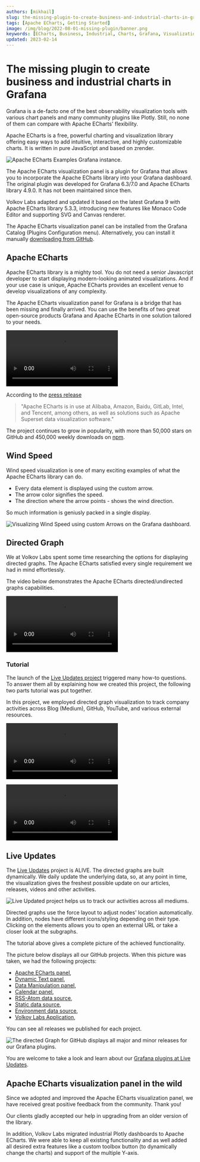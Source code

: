```yaml
---
authors: [mikhail]
slug: the-missing-plugin-to-create-business-and-industrial-charts-in-grafana-1d8f7304229f/
tags: [Apache ECharts, Getting Started]
image: /img/blog/2022-08-01-missing-plugin/banner.png
keywords: [ECharts, Business, Industrial, Charts, Grafana, Visualization]
updated: 2023-02-14
---
```



# The missing plugin to create business and industrial charts in Grafana

Grafana is a de-facto one of the best observability visualization tools with various chart panels and many community plugins like Plotly. Still, no none of them can compare with Apache ECharts' flexibility.

<!--truncate-->

Apache ECharts is a free, powerful charting and visualization library offering easy ways to add intuitive, interactive, and highly customizable charts. It is written in pure JavaScript and based on zrender.

<Image
  title="Apache ECharts Examples Grafana instance."
  src="https://github.com/VolkovLabs/volkovlabs-echarts-panel/raw/main/src/img/examples.png"
/>

The Apache ECharts visualization panel is a plugin for Grafana that allows you to incorporate the Apache ECharts library into your Grafana dashboard. The original plugin was developed for Grafana 6.3/7.0 and Apache ECharts library 4.9.0. It has not been maintained since then.

Volkov Labs adapted and updated it based on the latest Grafana 9 with Apache ECharts library 5.3.3, introducing new features like Monaco Code Editor and supporting SVG and Canvas renderer.

The Apache ECharts visualization panel can be installed from the Grafana Catalog (Plugins Configuration menu). Alternatively, you can install it manually [downloading from GitHub](https://github.com/volkovlabs/volkovlabs-echarts-panel).

## Apache ECharts

Apache ECharts library is a mighty tool. You do not need a senior Javascript developer to start displaying modern-looking animated visualizations. And if your use case is unique, Apache ECharts provides an excellent venue to develop visualizations of any complexity.

The Apache ECharts visualization panel for Grafana is a bridge that has been missing and finally arrived. You can use the benefits of two great open-source products Grafana and Apache ECharts in one solution tailored to your needs.

<Video
  src="https://www.youtube.com/embed/DxqCrBEmrQw"
  title="How to create modern dashboards in Grafana."
/>

According to the [press release](https://www.globenewswire.com/fr/news-release/2021/01/26/2164391/17401/en/The-Apache-Software-Foundation-Announces-Apache-ECharts-as-a-Top-Level-Project.html)

> "Apache ECharts is in use at Alibaba, Amazon, Baidu, GitLab, Intel, and Tencent, among others, as well as solutions such as Apache Superset data visualization software."

The project continues to grow in popularity, with more than 50,000 stars on GitHub and 450,000 weekly downloads on [npm](https://www.npmjs.com/package/echarts).

## Wind Speed

Wind speed visualization is one of many exciting examples of what the Apache ECharts library can do.

- Every data element is displayed using the custom arrow.
- The arrow color signifies the speed.
- The direction where the arrow points - shows the wind direction.

So much information is geniusly packed in a single display.

<Image
  title="Visualizing Wind Speed using custom Arrows on the Grafana dashboard."
  src="/img/blog/2022-08-01-missing-plugin/wind-speed.png"
/>

## Directed Graph

We at Volkov Labs spent some time researching the options for displaying directed graphs. The Apache ECharts satisfied every single requirement we had in mind effortlessly.

The video below demonstrates the Apache ECharts directed/undirected graphs capabilities.

<Video
  src="https://www.youtube.com/embed/BcW7iyTadWE"
  title="Can Apache ECharts render a directed graph?"
/>

### Tutorial

The launch of the [Live Updates project](https://live.volkovlabs.io/) triggered many how-to questions. To answer them all by explaining how we created this project, the following two parts tutorial was put together.

In this project, we employed directed graph visualization to track company activities across Blog (Medium), GitHub, YouTube, and various external resources.

<Video
  src="https://www.youtube.com/embed/e3VHgpuzEF0"
  title="Build directional graph in Grafana using Apache ECharts. Tutorial part 1."
/>

<Video
  src="https://www.youtube.com/embed/oM7XAVlsOio"
  title="Build directional graph in Grafana using Apache ECharts. Tutorial part 2."
/>

## Live Updates

The [Live Updates](https://live.volkovlabs.io) project is ALIVE. The directed graphs are built dynamically. We daily update the underlying data, so, at any point in time, the visualization gives the freshest possible update on our articles, releases, videos and other activities.

<Image
  title="Live Updated project helps us to track our activities across all mediums."
  src="/img/blog/2022-08-01-missing-plugin/live.png"
/>

Directed graphs use the force layout to adjust nodes' location automatically. In addition, nodes have different icons/styling depending on their type. Clicking on the elements allows you to open an external URL or take a closer look at the subgraphs.

The tutorial above gives a complete picture of the achieved functionality.

The picture below displays all our GitHub projects. When this picture was taken, we had the following projects:

- [Apache ECharts panel](https://live.volkovlabs.io/d/tXQ9_367z/apache-echarts-panel?orgId=1),
- [Dynamic Text panel](https://live.volkovlabs.io/d/2L2sYjVVz/dynamic-text-panel?orgId=1),
- [Data Manipulation panel](https://live.volkovlabs.io/d/h5IJk66nk/data-manipulation-panel?orgId=1),
- [Calendar panel](https://live.volkovlabs.io/d/0fgJcb4Vz/calendar-panel?orgId=1),
- [RSS-Atom data source](https://live.volkovlabs.io/d/zUDs5zRVk/rss-atom-data-source?orgId=1),
- [Static data source](https://live.volkovlabs.io/d/heM1lTN4z/static-data-source?orgId=1),
- [Environment data source](https://live.volkovlabs.io/d/B0kLhzR4k/environment-data-source?orgId=1),
- [Volkov Labs Application](https://live.volkovlabs.io/d/tZcRz0HVk/volkov-labs-application?orgId=1),

You can see all releases we published for each project.

<Image
  title="The directed Graph for GitHub displays all major and minor releases for our Grafana plugins."
  src="/img/blog/2022-08-01-missing-plugin/github.png"
/>

You are welcome to take a look and learn about our [Grafana plugins at Live Updates](https://live.volkovlabs.io/d/mbCp3qenz/github-organization?orgId=1).

## Apache ECharts visualization panel in the wild

Since we adopted and improved the Apache ECharts visualization panel, we have received great positive feedback from the community. Thank you!

Our clients gladly accepted our help in upgrading from an older version of the library.

In addition, Volkov Labs migrated industrial Plotly dashboards to Apache ECharts. We were able to keep all existing functionality and as well added all desired extra features like a custom toolbox button (to dynamically change the charts) and support of the multiple Y-axis.
